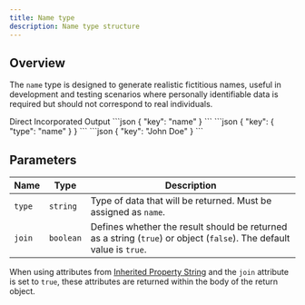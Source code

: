 ```yaml
---
title: Name type
description: Name type structure
---
```


## Overview

The `name` type is designed to generate realistic fictitious names, useful in development and testing scenarios where personally identifiable data is required but should not correspond to real individuals.

<Tabs defaultValue="direct" className="pt-5 pb-1">
  <TabsList className="">
    <TabsTrigger value="direct">Direct</TabsTrigger>
    <TabsTrigger value="incorporated">Incorporated</TabsTrigger>
    <TabsTrigger value="output">Output</TabsTrigger>
  </TabsList>
  <TabsContent value="direct">
  ```json
  {
    "key": "name"
  }
  ```
  </TabsContent>
  <TabsContent value="incorporated">
```json
{
  "key": {
    "type": "name"
  }
}
```
  </TabsContent>
  <TabsContent value="output">
```json
{
  "key": "John Doe"
}
```
  </TabsContent>
</Tabs>

## Parameters

| Name          | Type      | Description                          |
|---------------|-----------|--------------------------------------|
| `type`        | `string`  | Type of data that will be returned. Must be assigned as `name`. |
| `join` | `boolean`  | Defines whether the result should be returned as a string (`true`) or object (`false`). The default value is `true`.    |

When using attributes from [Inherited Property String](/docs/types/all-types#string) and the `join` attribute is set to `true`, these attributes are returned within the body of the return object.